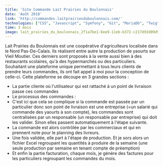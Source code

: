 ```yaml
---
title: 'Site Commande Lait Prairies du Boulonnais'
date: 'Août 2018'
link: 'http://commandes.laitprairiesduboulonnais.com/'
technologies: ["CSS", "Javascript", "Symfony", "Git", "MariaDb", "Twig", "PHP", "HTML", "Docker", "C#", "Ansible"]
time: 3 mois
image: lait_prairies_du_boulonnais_2f1a7be1-6ee9-11eb-b372-c217d93d09d9.png
---
```


Lait Prairies du Boulonnais est une coopérative d'agriculteurs localisée dans le Nord Pas-De-Calais. Ils réalisent entre
autre la production de yaourts sur Vieil Moutier. Ces derniers sont proposés à la vente aussi bien à des restaurants
scolaires, qu'à des hypermarchés ou des particuliers. Souhaitant une plateforme unique permettant à tous leurs clients
de prendre leurs commandes, ils ont fait appel à moi pour la conception de celle-ci. Cette plateforme se découpe en 3
grandes sections :
- La partie cliente où l'utilisateur qui est rattaché à un point de livraison passe ces commandes
-  Le processus des commandes :
 - C'est ici que cela se complique si la commande est passée par un particulier donc son point de livraison est une entreprise (=un salarié qui commande des yaourts à son compte), les commandes sont centralisées par un responsable (un responsable par entreprise) qui doit les valider. Sinon elles passent automatiquement à l'étape suivante.
 - La commande est alors contrôlée par les commerciaux et qui en prennent note pour le planning des livreurs.
 - Une fois validée, elle part à l'étape de production. Et je sors alors un fichier Excel regroupant les quantités à produire de la semaine (une seule production par semaine en tenant compte de préemption)
- Et enfin la partie facturation, chaque mois, je génère des factures pour les particuliers regroupant les commandes du mois.
